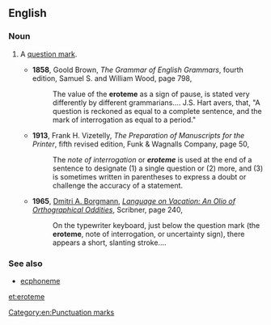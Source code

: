 ==English==

===Noun===
{{en-noun}}

# {{obsolete}} A [[question mark]].
#* '''1858''', Goold Brown, ''The Grammar of English Grammars'', fourth edition, Samuel S. and William Wood, page 798,
#*: The value of the '''eroteme''' as a sign of pause,<!--sic comma--> is stated very differently by different grammarians.... J.S. Hart avers, that,<!--sic commas--> "A question is reckoned as equal to a complete sentence, and the mark of interrogation as equal to a period."
#* '''1913''', Frank H. Vizetelly, ''The Preparation of Manuscripts for the Printer'', fifth revised edition, Funk & Wagnalls Company, page 50,
#*: The ''note of interrogation'' or '''''eroteme''''' is used at the end of a sentence to designate (1) a single question or (2) more, and (3) is sometimes written in parentheses to express a doubt or challenge the accuracy of a statement.
#* '''1965''', [[w:Dmitri Borgmann|Dmitri A. Borgmann]], ''[[w:Language on Vacation: An Olio of Orthographical Oddities|Language on Vacation: An Olio of Orthographical Oddities]]'', Scribner, page 240,
#*: On the typewriter keyboard, just below the question mark (the '''eroteme''', note of interrogation, or uncertainty sign), there appears a short, slanting stroke....

===See also===
* [[ecphoneme]]
{{punctuation}}

[[Category:en:Punctuation marks]]
[[et:eroteme]]